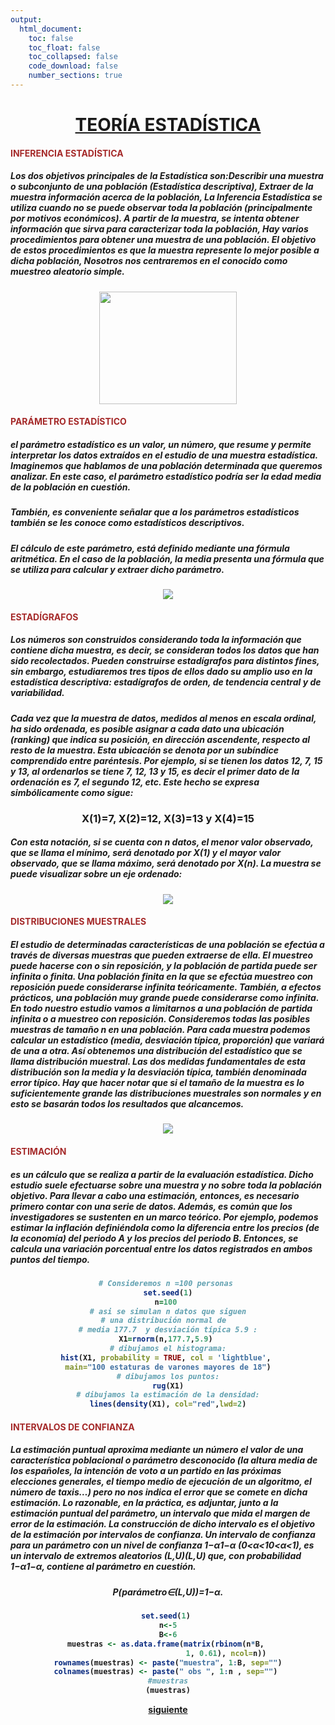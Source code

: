 ```yaml
---
output:
  html_document:
    toc: false
    toc_float: false
    toc_collapsed: false
    code_download: false
    number_sections: true
---
```

<div class="container-fluid main-container">
<div id="header">
<h1 class="title toc-ignore">
<B>
<center>
<u>TEORÍA ESTADÍSTICA</u>
</center>
</div>
</div>
<div class="container">
<div class="jumbotron">
<h4 align="left" class="autor">
<B><FONT COLOR=	#A52A2A>INFERENCIA ESTADÍSTICA</FONT></h4>
<h5>Los dos objetivos principales de la Estadística son:Describir una muestra o subconjunto de una población (Estadística descriptiva), Extraer de la muestra información acerca de la población, La Inferencia Estadística se utiliza cuando no se puede observar toda la población (principalmente por motivos económicos). A partir de la muestra, se intenta obtener información que sirva para caracterizar toda la población, Hay varios procedimientos para obtener una muestra de una población. El objetivo de estos procedimientos es que la muestra represente lo mejor posible a dicha población, Nosotros nos centraremos en el conocido como muestreo aleatorio simple.</h5>
</div>
</div>
<center><img src="https://sites.google.com/site/variabilidadenlosdatos/_/rsrc/1468750420727/est-inferencial/inferencia.png?height=278&width=400" height="180" width="220"></center>

<div class="container">
<div class="jumbotron">
<h4 align="left" class="autor">
<B><FONT COLOR=	#A52A2A>PARÁMETRO ESTADÍSTICO</FONT></h4>
<h5>el parámetro estadístico es un valor, un número, que resume y permite interpretar los datos extraídos en el estudio de una muestra estadística. Imaginemos que hablamos de una población determinada que queremos analizar. En este caso, el parámetro estadístico podría ser la edad media de la población en cuestión.</h5>

<h5>También, es conveniente señalar que a los parámetros estadísticos también se les conoce como estadísticos descriptivos.</h5>
<h5>El cálculo de este parámetro, está definido mediante una fórmula aritmética. En el caso de la población, la media presenta una fórmula que se utiliza para calcular y extraer dicho parámetro.</h5>
</div>
</div>
<center><img src="https://economipedia.com/wp-content/uploads/Formula-media-aritmetica-2.jpg"></center>
<div class="container">
<div class="jumbotron">
<h4 align="left" class="autor">
<B><FONT COLOR=	#A52A2A>ESTADÍGRAFOS</FONT></h4>
<h5>Los números son construidos considerando toda la información que contiene dicha muestra, es decir, se consideran todos los datos que han sido recolectados. Pueden construirse estadígrafos para distintos fines, sin embargo, estudiaremos tres tipos de ellos dado su amplio uso en la estadística descriptiva: estadígrafos de orden, de tendencia central y de variabilidad.</h5>
<h5>Cada vez que la muestra de datos, medidos al menos en escala ordinal, ha sido ordenada, es posible asignar a cada dato una ubicación (ranking) que indica su posición, en dirección ascendente, respecto al resto de la muestra. Esta ubicación se denota por un subíndice comprendido entre paréntesis. Por ejemplo, si se tienen los datos 12, 7, 15 y 13, al ordenarlos se tiene 7, 12, 13 y 15, es decir el primer dato de la ordenación es 7, el segundo 12, etc. Este hecho se expresa simbólicamente como sigue: </h5>
<center>
<h3>X(1)=7, X(2)=12, X(3)=13 y X(4)=15</h3>
</center>
<h5>Con esta notación, si se cuenta con n datos, el menor valor observado, que se llama el mínimo, será denotado por X(1) y el mayor valor observado, que se llama máximo, será denotado por X(n). La muestra se puede visualizar sobre un eje ordenado:</h5>
</div>
</div>
<center><img src="http://revistasoched.cl/3-2008/10/f-1.jpg"></center>
<div class="container">
<div class="jumbotron">
<h4 align="left" class="autor">
<B><FONT COLOR=	#A52A2A>DISTRIBUCIONES MUESTRALES</FONT></h4>
<h5>El estudio de determinadas características de una población se efectúa a través de diversas muestras que pueden extraerse de ella. El muestreo puede hacerse con o sin reposición, y la población de partida puede ser infinita o finita. Una población finita en la que se efectúa muestreo con reposición puede considerarse infinita teóricamente. También, a efectos prácticos, una población muy grande puede considerarse como infinita. En todo nuestro estudio vamos a limitarnos a una población de partida infinita o a muestreo con reposición. Consideremos todas las posibles muestras de tamaño n en una población. Para cada muestra podemos calcular un estadístico (media, desviación típica, proporción) que variará de una a otra. Así obtenemos una distribución del estadístico que se llama distribución muestral. Las dos medidas fundamentales de esta distribución son la media y la desviación típica, también denominada error típico. Hay que hacer notar que si el tamaño de la muestra es lo suficientemente grande las distribuciones muestrales son normales y en esto se basarán todos los resultados que alcancemos.</h5>
</div>
</div>
<center><img src="https://virtual.uptc.edu.co/ova/estadistica/docs/libros/estadistica1/img/image811.gif"></center>
<div class="container">
<div class="jumbotron">
<h4 align="left" class="autor">
<B><FONT COLOR=	#A52A2A>ESTIMACIÓN</FONT></h4>
<h5>es un cálculo que se realiza a partir de la evaluación estadística. Dicho estudio suele efectuarse sobre una muestra y no sobre toda la población objetivo. Para llevar a cabo una estimación, entonces, es necesario primero contar con una serie de datos. Además, es común que los investigadores se sustenten en un marco teórico. Por ejemplo, podemos estimar la inflación definiéndola como la diferencia entre los precios (de la economía) del periodo A y los precios del periodo B. Entonces, se calcula una variación porcentual entre los datos registrados en ambos puntos del tiempo.</h5>
</div>
</div>
<center>
```r
# Consideremos n =100 personas 
set.seed(1)
n=100 
# asi se simulan n datos que siguen
# una distribución normal de  
# media 177.7  y desviación típica 5.9 :
X1=rnorm(n,177.7,5.9) 
# dibujamos el histograma:
hist(X1, probability = TRUE, col = 'lightblue', 
main="100 estaturas de varones mayores de 18")
# dibujamos los puntos:
rug(X1)
# dibujamos la estimación de la densidad:
lines(density(X1), col="red",lwd=2)
```
</center>
<div class="container">
<div class="jumbotron">
<h4 align="left" class="autor">
<B><FONT COLOR=	#A52A2A>INTERVALOS DE CONFIANZA</FONT></h4>
<h5>La estimación puntual aproxima mediante un número el valor de una característica poblacional o parámetro desconocido (la altura media de los españoles, la intención de voto a un partido en las próximas elecciones generales, el tiempo medio de ejecución de un algoritmo, el número de taxis…) pero no nos indica el error que se comete en dicha estimación. Lo razonable, en la práctica, es adjuntar, junto a la estimación puntual del parámetro, un intervalo que mida el margen de error de la estimación. La construcción de dicho intervalo es el objetivo de la estimación por intervalos de confianza. Un intervalo de confianza para un parámetro con un nivel de confianza 1−α1−α (0<α<10<α<1), es un intervalo de extremos aleatorios (L,U)(L,U) que, con probabilidad 1−α1−α, contiene al parámetro en cuestión.
</h5>
<center><h5>P(parámetro∈(L,U))=1−α.</h5></center>
</div>
</div>
<center>
```r
set.seed(1) 
n<-5
B<-6
muestras <- as.data.frame(matrix(rbinom(n*B, 
                          1, 0.61), ncol=n))
rownames(muestras) <- paste("muestra", 1:B, sep="")
colnames(muestras) <- paste(" obs ", 1:n , sep="") 
#muestras
(muestras)
```
  <p align="center" class="lead">
    <a class="btn btn-primary btn-lg "
href="./BARRAS.html" >siguiente</a>
  </p>
